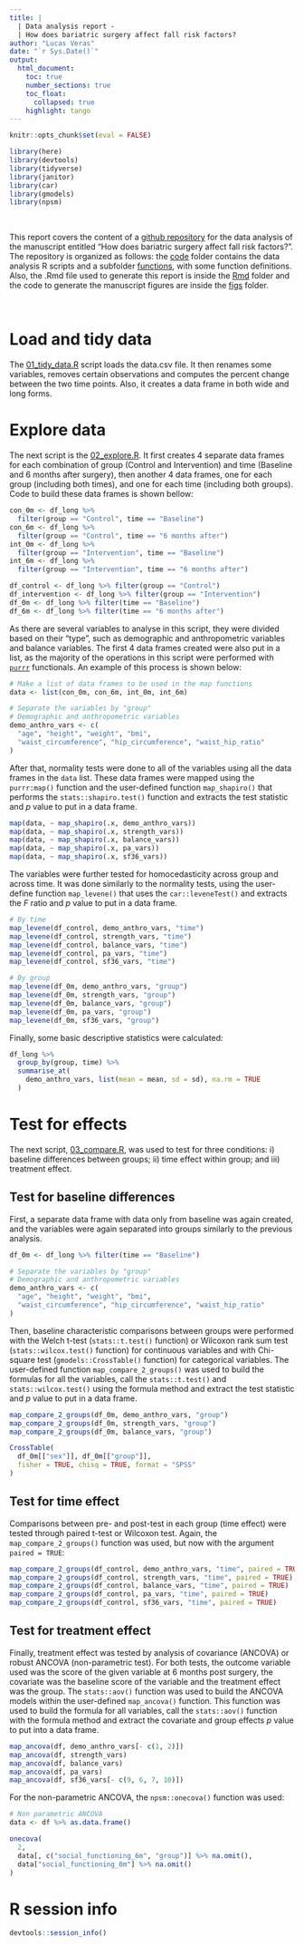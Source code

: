 ```yaml
---
title: | 
  | Data analysis report - 
  | How does bariatric surgery affect fall risk factors?
author: "Lucas Veras"
date: "`r Sys.Date()`"
output: 
  html_document:
    toc: true
    number_sections: true
    toc_float: 
      collapsed: true
    highlight: tango
---
```


```r
knitr::opts_chunk$set(eval = FALSE)
```
 
```r
library(here)
library(devtools)
library(tidyverse)
library(janitor)
library(car)
library(gmodels)
library(npsm)
```

<br>

This report covers the content of a [github repository](https://github.com/verasls/BaSEIB_BS_balance) for the data analysis of the manuscript entitled "How does bariatric surgery affect fall risk factors?". The repository is organized as follows: the [code](https://github.com/verasls/BaSEIB_BS_balance/tree/master/code) folder contains  the data analysis R scripts and a subfolder [functions](https://github.com/verasls/BaSEIB_BS_balance/tree/master/code/functions), with some function definitions. Also, the .Rmd file used to generate this report is inside the [Rmd](https://github.com/verasls/BaSEIB_BS_balance/tree/master/Rmd) folder and the code to generate the manuscript figures are inside the [figs](https://github.com/verasls/BaSEIB_BS_balance/tree/master/figs) folder.

<br>

# Load and tidy data

The [01_tidy_data.R](https://github.com/verasls/BaSEIB_BS_balance/blob/master/code/01_tidy_data.R) script loads the data.csv file. It then renames some variables, removes certain observations and computes the percent change between the two time points. Also, it creates a data frame in both wide and long forms.

# Explore data

The next script is the [02_explore.R](https://github.com/verasls/BaSEIB_BS_balance/blob/master/code/02_explore.R). It first creates 4 separate data frames for each combination of group (Control and Intervention) and time (Baseline and 6 months after surgery), then another 4 data frames, one for each group (including both times), and one for each time (including both groups). Code to build these data frames is shown bellow:

```r
con_0m <- df_long %>%
  filter(group == "Control", time == "Baseline")
con_6m <- df_long %>%
  filter(group == "Control", time == "6 months after")
int_0m <- df_long %>%
  filter(group == "Intervention", time == "Baseline")
int_6m <- df_long %>%
  filter(group == "Intervention", time == "6 months after")

df_control <- df_long %>% filter(group == "Control")
df_intervention <- df_long %>% filter(group == "Intervention")
df_0m <- df_long %>% filter(time == "Baseline")
df_6m <- df_long %>% filter(time == "6 months after")
``` 

As there are several variables to analyse in this script, they were divided based on their "type", such as demographic and anthropometric variables and balance variables. The first 4 data frames created were also put in a list, as the majority of the operations in this script were performed with [`purrr`](https://purrr.tidyverse.org) functionals. An example of this process is shown below:

```r
# Make a list of data frames to be used in the map functions
data <- list(con_0m, con_6m, int_0m, int_6m)

# Separate the variables by "group"
# Demographic and anthropometric variables
demo_anthro_vars <- c(
  "age", "height", "weight", "bmi", 
  "waist_circumference", "hip_circumference", "waist_hip_ratio"
)
``` 

After that, normality tests were done to all of the variables using all the data frames in the `data` list. These data frames were mapped using the `purrr:map()` function and the user-defined function `map_shapiro()` that performs the `stats::shapiro.test()` function and extracts the test statistic and *p* value to put in a data frame.

```r
map(data, ~ map_shapiro(.x, demo_anthro_vars))
map(data, ~ map_shapiro(.x, strength_vars))
map(data, ~ map_shapiro(.x, balance_vars))
map(data, ~ map_shapiro(.x, pa_vars))
map(data, ~ map_shapiro(.x, sf36_vars))
``` 

The variables were further tested for homocedasticity across group and across time. It was done similarly to the normality tests, using the user-define function `map_levene()` that uses the `car::leveneTest()` and extracts the *F* ratio and *p* value to put in a data frame.

```r
# By time
map_levene(df_control, demo_anthro_vars, "time")
map_levene(df_control, strength_vars, "time")
map_levene(df_control, balance_vars, "time")
map_levene(df_control, pa_vars, "time")
map_levene(df_control, sf36_vars, "time")

# By group
map_levene(df_0m, demo_anthro_vars, "group")
map_levene(df_0m, strength_vars, "group")
map_levene(df_0m, balance_vars, "group")
map_levene(df_0m, pa_vars, "group")
map_levene(df_0m, sf36_vars, "group")
``` 

Finally, some basic descriptive statistics were calculated:

```r
df_long %>% 
  group_by(group, time) %>% 
  summarise_at(
    demo_anthro_vars, list(mean = mean, sd = sd), na.rm = TRUE
  )
```

# Test for effects

The next script, [03_compare.R](https://github.com/verasls/BaSEIB_BS_balance/blob/master/code/03_compare.R), was  used to test for three conditions: i) baseline differences between groups; ii) time effect within group; and iii) treatment effect.


## Test for baseline differences

First, a separate data frame with data only from baseline was again created, and the variables were again separated into groups similarly to the previous analysis.

```r
df_0m <- df_long %>% filter(time == "Baseline")

# Separate the variables by "group"
# Demographic and anthropometric variables
demo_anthro_vars <- c(
  "age", "height", "weight", "bmi", 
  "waist_circumference", "hip_circumference", "waist_hip_ratio"
)
```

Then, baseline characteristic comparisons between groups were performed with the Welch t-test (`stats::t.test()` function) or Wilcoxon rank sum test (`stats::wilcox.test()` function) for continuous variables and with Chi-square test (`gmodels::CrossTable()` function) for categorical variables. The user-defined function `map_compare_2_groups()` was used to build the formulas for all the variables, call the `stats::t.test()` and `stats::wilcox.test()` using the formula method and extract the test statistic and *p* value to put in a data frame.

```r
map_compare_2_groups(df_0m, demo_anthro_vars, "group")
map_compare_2_groups(df_0m, strength_vars, "group")
map_compare_2_groups(df_0m, balance_vars, "group")

CrossTable(
  df_0m[["sex"]], df_0m[["group"]],
  fisher = TRUE, chisq = TRUE, format = "SPSS"
)
```

## Test for time effect

Comparisons between pre- and post-test in each group (time effect) were tested through paired t-test or Wilcoxon test. Again, the `map_compare_2_groups()` function was used, but now with the argument `paired = TRUE`:

```r
map_compare_2_groups(df_control, demo_anthro_vars, "time", paired = TRUE)
map_compare_2_groups(df_control, strength_vars, "time", paired = TRUE)
map_compare_2_groups(df_control, balance_vars, "time", paired = TRUE)
map_compare_2_groups(df_control, pa_vars, "time", paired = TRUE)
map_compare_2_groups(df_control, sf36_vars, "time", paired = TRUE)
```

## Test for treatment effect

Finally, treatment effect was tested by analysis of covariance (ANCOVA) or robust ANCOVA (non-parametric test). For both tests, the outcome variable used was the score of the given variable at 6 months post surgery, the covariate was the baseline score of the variable and the treatment effect was the group. The `stats::aov()` function was used to build the ANCOVA models within the user-defined `map_ancova()` function. This function was used to build the formula for all variables, call the `stats::aov()` function with the formula method and extract the covariate and group effects *p* value to put into a data frame.

```r
map_ancova(df, demo_anthro_vars[- c(1, 2)])
map_ancova(df, strength_vars)
map_ancova(df, balance_vars)
map_ancova(df, pa_vars)
map_ancova(df, sf36_vars[- c(9, 6, 7, 10)])
```

For the non-parametric ANCOVA, the `npsm::onecova()` function was used:

```r
# Non parametric ANCOVA
data <- df %>% as.data.frame()

onecova(
  2,
  data[, c("social_functioning_6m", "group")] %>% na.omit(),
  data["social_functioning_0m"] %>% na.omit()
)
```


# R session info

```r
devtools::session_info()
```
